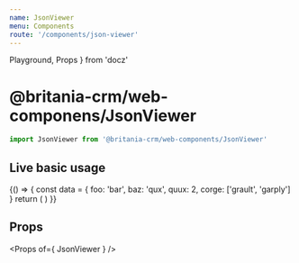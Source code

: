```yaml
---
name: JsonViewer
menu: Components
route: '/components/json-viewer'
---
```


  Playground,
  Props
} from 'docz'


# @britania-crm/web-componens/JsonViewer
```js
import JsonViewer from '@britania-crm/web-components/JsonViewer'
```

## Live basic usage

<Playground>
  {() => {
    const data = {
      foo: 'bar',
      baz: 'qux',
      quux: 2,
      corge: ['grault', 'garply']
    }
    return (
      <JsonViewer name="myData" data={ data } />
    )
  }}
</Playground>

## Props
<Props of={ JsonViewer } />
